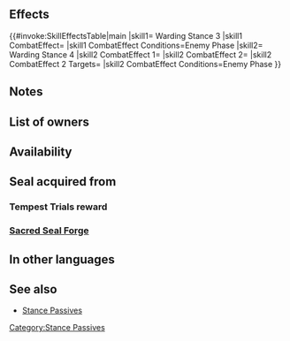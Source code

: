 {{Passive
|type=A
|exclusive=0
|1name=Warding Stance 1
|1tagid=SID_明鏡の構え1
|1promotionRarity=4
|1promotionTier=1
|1required=-
|1effect=If foe initiates combat, grants Res+2 during combat.
|1cost=50
|2name=Warding Stance 2
|2tagid=SID_明鏡の構え2
|2promotionRarity=5
|2promotionTier=1
|2effect=If foe initiates combat, grants Res+4 during combat.
|2cost=100
|3name=Warding Stance 3
|3tagid=SID_明鏡の構え3
|3effect=If foe initiates combat, grants Res+6 during combat.
|3cost=200
|3next=-
|4name=Warding Stance 4
|4tagid=SID_明鏡の構え4
|4effect=If foe initiates combat, grants Res+8 during combat and inflicts Special cooldown charge -1 on foe per attack. (Only highest value applied. Does not stack.)
|4cost=300
|canUseMove1={{MoveList|all}}
|canUseMove2={{MoveList|all}}
|canUseMove3={{MoveList|all}}
|canUseMove4={{MoveList|all}}
|canUseWeapon1={{WeaponList|all}}
|canUseWeapon2={{WeaponList|all}}
|canUseWeapon3={{WeaponList|all}}
|canUseWeapon4={{WeaponList|exclude=Staff}}
|properties1=random_all
|properties2=random_all
|properties3=random_all
|properties4=random_owner
}}
==Effects==
{{#invoke:SkillEffectsTable|main
|skill1={{Si|Warding Stance 3}} Warding Stance 3
|skill1 CombatEffect={{Eft|Temporary buffs|Res|6}}
|skill1 CombatEffect Conditions=Enemy Phase
|skill2={{Si|Warding Stance 4}} Warding Stance 4
|skill2 CombatEffect 1={{Eft|Temporary buffs|Res|8}}
|skill2 CombatEffect 2={{Eft|Guard}}
|skill2 CombatEffect 2 Targets={{Tgt|Foe}}
|skill2 CombatEffect Conditions=Enemy Phase
}}

==Notes==
{{IfFoeInitiates}}
{{Temporary buffs}}
{{CooldownChargeMinus}}
==List of owners==
{{Skill Hero List}}
==Availability==
{{PassiveFocusList}}
{{PassiveDistributionList}}
{{PassiveCombatManualList}}
==Seal acquired from==
===Tempest Trials reward===
{{Tempest Trials seal reward}}
===[[Sacred Seal Forge]]===
{{SealCosts
|seals=Warding Stance 1;Warding Stance 2;Warding Stance 3
|badgeColor=Transparent
|costs1=20;100;20
|costs2=60;200;50
|costs3=400;1000;100
}}
==In other languages==
{{OtherLanguages
|japanese=明鏡の構え
|german=Bannhaltung
|spanishEU=Postura guard.
|spanishLA=Postura prot.
|french=Posture gard.
|italian=Posa scudo
|chineseTW=明鏡架勢
|portuguese=Postura zelante
}}
==See also==
{{See also skills|cond=Description LIKE '%if foe initiates combat, grants Res+%during combat%' AND Exclusive='1'}}
* [[Stance Passives]]
{{Seals Navbox}}
{{Passives Navbox|A}}
[[Category:Stance Passives]]